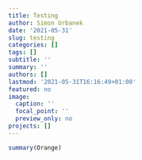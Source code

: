 ```yaml
---
title: Testing
author: Simon Urbanek
date: '2021-05-31'
slug: testing
categories: []
tags: []
subtitle: ''
summary: ''
authors: []
lastmod: '2021-05-31T16:16:49+01:00'
featured: no
image:
  caption: ''
  focal_point: ''
  preview_only: no
projects: []
---
```

```r
summary(Orange)
```
